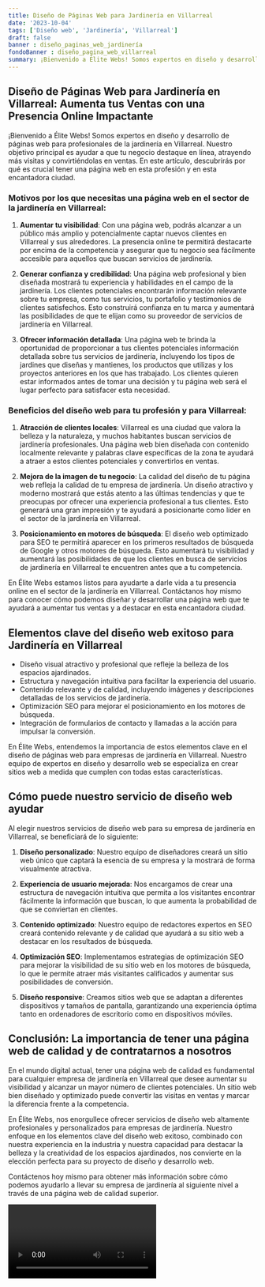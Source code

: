 ```yaml
---
title: Diseño de Páginas Web para Jardinería en Villarreal
date: '2023-10-04'
tags: ['Diseño web', 'Jardinería', 'Villarreal']
draft: false
banner : diseño_paginas_web_jardinería
fondoBanner : diseño_pagina_web_villarreal
summary: ¡Bienvenido a Élite Webs! Somos expertos en diseño y desarrollo de páginas web para profesionales de la jardinería en Villarreal. Nuestro objetivo principal es ayudar a que tu negocio destaque en línea, atrayendo más visitas y convirtiéndolas en ventas. En este artículo, descubrirás por qué es crucial tener una página web en esta profesión y en esta encantadora ciudad.
---
```


## Diseño de Páginas Web para Jardinería en Villarreal: Aumenta tus Ventas con una Presencia Online Impactante

¡Bienvenido a Élite Webs! Somos expertos en diseño y desarrollo de páginas web para profesionales de la jardinería en Villarreal. Nuestro objetivo principal es ayudar a que tu negocio destaque en línea, atrayendo más visitas y convirtiéndolas en ventas. En este artículo, descubrirás por qué es crucial tener una página web en esta profesión y en esta encantadora ciudad.

### Motivos por los que necesitas una página web en el sector de la jardinería en Villarreal:

1. **Aumentar tu visibilidad**: Con una página web, podrás alcanzar a un público más amplio y potencialmente captar nuevos clientes en Villarreal y sus alrededores. La presencia online te permitirá destacarte por encima de la competencia y asegurar que tu negocio sea fácilmente accesible para aquellos que buscan servicios de jardinería.

2. **Generar confianza y credibilidad**: Una página web profesional y bien diseñada mostrará tu experiencia y habilidades en el campo de la jardinería. Los clientes potenciales encontrarán información relevante sobre tu empresa, como tus servicios, tu portafolio y testimonios de clientes satisfechos. Esto construirá confianza en tu marca y aumentará las posibilidades de que te elijan como su proveedor de servicios de jardinería en Villarreal.

3. **Ofrecer información detallada**: Una página web te brinda la oportunidad de proporcionar a tus clientes potenciales información detallada sobre tus servicios de jardinería, incluyendo los tipos de jardines que diseñas y mantienes, los productos que utilizas y los proyectos anteriores en los que has trabajado. Los clientes quieren estar informados antes de tomar una decisión y tu página web será el lugar perfecto para satisfacer esta necesidad.

### Beneficios del diseño web para tu profesión y para Villarreal:

1. **Atracción de clientes locales**: Villarreal es una ciudad que valora la belleza y la naturaleza, y muchos habitantes buscan servicios de jardinería profesionales. Una página web bien diseñada con contenido localmente relevante y palabras clave específicas de la zona te ayudará a atraer a estos clientes potenciales y convertirlos en ventas.

2. **Mejora de la imagen de tu negocio**: La calidad del diseño de tu página web refleja la calidad de tu empresa de jardinería. Un diseño atractivo y moderno mostrará que estás atento a las últimas tendencias y que te preocupas por ofrecer una experiencia profesional a tus clientes. Esto generará una gran impresión y te ayudará a posicionarte como líder en el sector de la jardinería en Villarreal.

3. **Posicionamiento en motores de búsqueda**: El diseño web optimizado para SEO te permitirá aparecer en los primeros resultados de búsqueda de Google y otros motores de búsqueda. Esto aumentará tu visibilidad y aumentará las posibilidades de que los clientes en busca de servicios de jardinería en Villarreal te encuentren antes que a tu competencia.

En Élite Webs estamos listos para ayudarte a darle vida a tu presencia online en el sector de la jardinería en Villarreal. Contáctanos hoy mismo para conocer cómo podemos diseñar y desarrollar una página web que te ayudará a aumentar tus ventas y a destacar en esta encantadora ciudad.

<GifSeo />

<Cta />

## Elementos clave del diseño web exitoso para Jardinería en Villarreal

- Diseño visual atractivo y profesional que refleje la belleza de los espacios ajardinados.
- Estructura y navegación intuitiva para facilitar la experiencia del usuario.
- Contenido relevante y de calidad, incluyendo imágenes y descripciones detalladas de los servicios de jardinería.
- Optimización SEO para mejorar el posicionamiento en los motores de búsqueda.
- Integración de formularios de contacto y llamadas a la acción para impulsar la conversión.

En Élite Webs, entendemos la importancia de estos elementos clave en el diseño de páginas web para empresas de jardinería en Villarreal. Nuestro equipo de expertos en diseño y desarrollo web se especializa en crear sitios web a medida que cumplen con todas estas características.

## Cómo puede nuestro servicio de diseño web ayudar

Al elegir nuestros servicios de diseño web para su empresa de jardinería en Villarreal, se beneficiará de lo siguiente:

1. **Diseño personalizado**: Nuestro equipo de diseñadores creará un sitio web único que captará la esencia de su empresa y la mostrará de forma visualmente atractiva.

2. **Experiencia de usuario mejorada**: Nos encargamos de crear una estructura de navegación intuitiva que permita a los visitantes encontrar fácilmente la información que buscan, lo que aumenta la probabilidad de que se conviertan en clientes.

3. **Contenido optimizado**: Nuestro equipo de redactores expertos en SEO creará contenido relevante y de calidad que ayudará a su sitio web a destacar en los resultados de búsqueda.

4. **Optimización SEO**: Implementamos estrategias de optimización SEO para mejorar la visibilidad de su sitio web en los motores de búsqueda, lo que le permite atraer más visitantes calificados y aumentar sus posibilidades de conversión.

5. **Diseño responsive**: Creamos sitios web que se adaptan a diferentes dispositivos y tamaños de pantalla, garantizando una experiencia óptima tanto en ordenadores de escritorio como en dispositivos móviles.

## Conclusión: La importancia de tener una página web de calidad y de contratarnos a nosotros

En el mundo digital actual, tener una página web de calidad es fundamental para cualquier empresa de jardinería en Villarreal que desee aumentar su visibilidad y alcanzar un mayor número de clientes potenciales. Un sitio web bien diseñado y optimizado puede convertir las visitas en ventas y marcar la diferencia frente a la competencia.

En Élite Webs, nos enorgullece ofrecer servicios de diseño web altamente profesionales y personalizados para empresas de jardinería. Nuestro enfoque en los elementos clave del diseño web exitoso, combinado con nuestra experiencia en la industria y nuestra capacidad para destacar la belleza y la creatividad de los espacios ajardinados, nos convierte en la elección perfecta para su proyecto de diseño y desarrollo web.

Contáctenos hoy mismo para obtener más información sobre cómo podemos ayudarlo a llevar su empresa de jardinería al siguiente nivel a través de una página web de calidad superior.

<Video />

<CtaBot job='Jardinería' city='Villarreal'/>

<Gmaps query='Villarreal+españa+maps' />